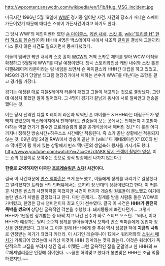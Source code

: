 http://wpcontent.answcdn.com/wikipedia/en/1/1b/Hug_MSG_Incident.jpg

미국시간 1996년 5월 19일에 [[WWF]] 경기중 일어난 사건. 사건의 장소가 매디슨 스퀘어 가든이었기 때문에 매디슨 스퀘어 가든사건이라고 하기도 한다.

그 당시 WWF의 메인이벤터 였던 [[숀 마이클스]], [[케빈 내쉬]], [[스캇 홀]], [[wiki:"트리플 H" 헌터 허스트 헴슬리]](이하 HHH) 4명은 백스테이지 내에서 사조직 [[클릭]]을 결성해 그들끼리 다소 좋지 않은 사건도 일으키면서 뭉쳐다녔었다.

이들의 멤버인 케빈 내쉬와 스캇 홀이 [[WCW]]의 거액 스카웃 제의를 받아 WCW 이적을 확정하고 5월달에 WWF를 떠날 예정이었다. 당시 스토리라인상 케빈 내쉬와 스캇 홀은 디젤&레이저 라몬이라는 링 네임을 쓰면서 숀 마이클스와 HHH간 대립을 하고 있었고, MSG의 경기 당일날 태그팀 철장경기에서 패하는 선수가 WWF를 떠난다는 조항을 걸고 경기를 가졌다.

경기는 예정된 대로 디젤&레이저 라몬이 패했고 그들이 해고되는 것으로 결정났다. 그런데 예상치 못했던 일이 벌어졌다. 그 4명이 경기가 끝남과 동시에 서로 얼싸안고 전송을 했다는 것.

이는 당시 선역인 디젤 & 레이저 라몬과 악역인 숀 마이클스 & HHH라는 대립구도가 명백히 있었으며 백스테이지에서 친하더라도 관중들이 보는 곳에서는 언제든지 치고받아야하는 역할 연기가 필수인 프로레슬링의 룰을 공개석상에서 깨버린 것.[* 이 룰은 어디까지나 정해진 방송시간+하우스쇼 시간에만 적용된다. 즉 쇼가 끝난 상황에선 적용되지 않는 것. 09년 8월 24일 RAW에서 방송이 끝난 후 [wiki:"디 제네레이션 X" DX]와 빈스 맥마흔이 링 위에 있는 상황에서 빈스 맥마흔의 생일축하 행사를 가지기도 했다. [[http://www.youtube.com/watch?v=ZcxOVzr3AK8 당시 관객이 촬영한 영상.]] 이는 쇼의 뒷풀이로 보여주는 것으로 정식 방송에선 나가지 않는다.]

'''한줄로 요약하자면 미국판 [[프로레슬링은 쇼다]]! 사건이다.'''

결국 이 사건때문에 [[빈스 맥마흔]]은 크게 분노했고, 이들에게 징계를 내리기로 결정했다고 알려졌지만 트리플 H의 인터뷰에서는 오히려 정 반대의 상황이었다고 한다. 이 커튼콜 사건은 빈스의 사전허락을 마쳤지만 사건이 터지자 레슬링 원로들이 분노했고 여기에 놀란 빈스가 처벌을 결정했다고 한다. 다만 문제가... 징계를 받을 사람중 둘은 WCW로 가버렸고, 한명은 당시 챔피언이자 최고 인기 선수였다. 결국 이 사건은 '''HHH가 완전히 독박을 썼으며''' 상당한 굴욕적인 각본을 수행했다. 돼지똥통에 빠진다던가... 그렇게 HHH가 1년동안 징계받는 중 바짝 치고 나간 선수가 바로 스티브 오스틴. 그러나, 이때 HHH가 예상과는 달리 순순히 징계를 받아들이면서 오히려 빈스 맥마흔에게 동업자 정신을 인정받았다. 그래서 그 이후 원래 HHH에게 줄 푸쉬 역시 성공한 덕에 '''지금의 사위'''로 인정받는 계기가 되었다 카더라. 이 시기인 레슬매니아 12에서 워리어와의 [[스쿼시 매치]]가 기록되어 있었는데 시기상 이것이 HHH 징계와는 맞지 않는다. 이것은 워리어가 독단적으로 고집을 부려서 생긴 결과. 어쨌든 그런 굴욕적인 잡을 군말않고 한 HHH의 프로페셔널리즘은 인정해 줘야한다. ~~물론 허락맞고 했다가 봉변맞은 HHH는 조금 억울하겠지만.~~
